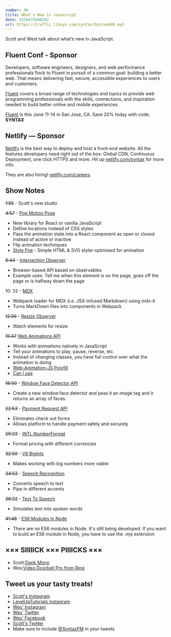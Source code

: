 ```yaml
---
number: 46
title: What's New in Javascript
date: 1526475600202
url: https://traffic.libsyn.com/syntax/Syntax046.mp3
---
```


Scott and West talk about what’s new in JavaScript.

## Fluent Conf - Sponsor

Developers, software engineers, designers, and web performance professionals flock to Fluent in pursuit of a common goal: building a better web. That means delivering fast, secure, accessible experiences to users and customers.

[Fluent](https://conferences.oreilly.com/fluent/fl-ca) covers a broad range of technologies and topics to provide web programming professionals with the skills, connections, and inspiration needed to build better online and mobile experiences.

[Fluent](https://conferences.oreilly.com/fluent/fl-ca) is this June 11-14 in San Jose, CA. Save 20% today with code: **SYNTAX**

## Netlify — Sponsor

[Netlify](https://netlify.com/syntax) is the best way to deploy and host a front-end website. All the features developers need right out of the box: Global CDN, Continuous Deployment, one click HTTPS and more. Hit up [netlify.com/syntax](https://netlify.com/syntax) for more info.

They are also hiring! [netlify.com/careers](https://netlify.com/careers)

## Show Notes

~~1:55~~ - Scott's new studio

~~4:57~~ - [Pop Motion Pose](https://popmotion.io/pose)

* New library for React or vanilla JavaScript
* Define locations instead of CSS styles
* Pass the animation state into a React component as open or closed instead of active or inactive
* Flip animation techniques
* [Style Fire](https://popmotion.io/api/stylefire) - Simple HTML & SVG styler optimised for animation

~~8:44~~ - [Intersection Observer](https://developer.mozilla.org/en-US/docs/Web/API/Intersection_Observer_API)

* Browser-based API based on observables
* Example uses: Tell me when this element is on the page, goes off the page or is halfway down the page

10: 32 - [MDX](https://github.com/mdx-js/mdx)

* Webpack loader for MDX (i.e. JSX-infused Markdown) using mdx-it
* Turns MarkDown files into components in Webpack

~~12:56~~ - [Resize Observer](https://wicg.github.io/ResizeObserver/)

* Watch elements for resize

~~15:47~~ [Web Animations API](https://developer.mozilla.org/en-US/docs/Web/API/Web_Animations_API)

* Works with animations natively in JavaScript
* Tell your animations to play, pause, reverse, etc.
* Instead of changing classes, you have full control over what the animation is doing
* [Web-Animation-JS Polyfill](https://github.com/web-animations/web-animations-js)
* [Can I use](https://caniuse.com/)

~~18:00~~ - [Window Face Detector API](https://twitter.com/wesbos/status/976097163834019842)

* Create a new window.face detector and pass it an image tag and it returns an array of faces.

~~22:53~~ - [Payment Request API](https://developer.mozilla.org/en-US/docs/Web/API/Payment_Request_API)

* Eliminates check out forms
* Allows platform to handle payment safely and securely

~~29:23~~ - [INTL.NumberFormat](https://developer.mozilla.org/en-US/docs/Web/JavaScript/Reference/Global_Objects/NumberFormat)

* Format pricing with different currencies

~~32:59~~ - [V8 BigInts](https://v8project.blogspot.com/2018/05/bigint.html)

* Makes working with big numbers more viable

~~34:53~~ - [Speech Recognition](https://developer.mozilla.org/en-US/docs/Web/API/SpeechRecognition)

* Converts speech to text
* Pipe in different accents

~~36:22~~ - [Text To Speech](https://developer.mozilla.org/en-US/docs/Web/API/SpeechSynthesisUtterance)

* Simulates text into spoken words

~~41:46~~ - [ES6 Modules In Node](https://nodejs.org/api/esm.html)

* There are no ES6 modules in Node. It's still being developed. If you want to build an ES6 module in Node, you have to use the .mjs extension


## ××× SIIIIICK ××× PIIIICKS ×××

* Scott:[Dank Mono](https://dank.sh/)
* Wes:[Video Doorbell Pro from Ring](https://shop.ring.com/products/video-doorbell-pro)

## Tweet us your tasty treats!

* [Scott's Instagram](https://www.instagram.com/stolinski/)
* [LevelUpTutorials Instagram](https://www.instagram.com/LevelUpTutorials/)
* [Wes' Instagram](https://www.instagram.com/wesbos/)
* [Wes' Twitter](https://twitter.com/wesbos)
* [Wes' Facebook](https://www.facebook.com/wesbos.developer)
* [Scott's Twitter](https://twitter.com/stolinski)
* Make sure to include [@SyntaxFM](https://twitter.com/SyntaxFM) in your tweets
